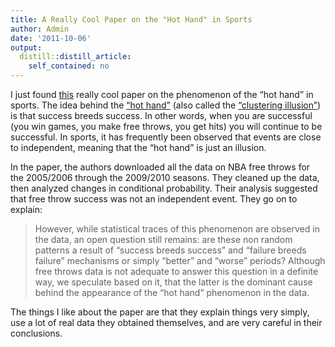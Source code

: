 ```yaml
---
title: A Really Cool Paper on the "Hot Hand" in Sports
author: Admin
date: '2011-10-06'
output:
  distill::distill_article:
    self_contained: no
---
```


I just found <a href="http://www.plosone.org/article/info:doi/10.1371/journal.pone.0024532#pone-0024532-g001" target="_blank">this</a> really cool paper on the phenomenon of the &#8220;hot hand&#8221; in sports. The idea behind the <a href="http://en.wikipedia.org/wiki/Hot-hand_fallacy" target="_blank">&#8220;hot hand&#8221;</a> (also called the <a href="http://en.wikipedia.org/wiki/Clustering_illusion" target="_blank">&#8220;clustering illusion&#8221;</a>) is that success breeds success. In other words, when you are successful (you win games, you make free throws, you get hits) you will continue to be successful. In sports, it has frequently been observed that events are close to independent, meaning that the &#8220;hot hand&#8221; is just an illusion. 

<!-- more -->

In the paper, the authors downloaded all the data on NBA free throws for the 2005/2006 through the 2009/2010 seasons. <span>They cleaned up the data, then analyzed changes in conditional probability. Their analysis suggested that free throw success was not an independent event. They go on to explain: </span>

> <span>However, while statistical traces of this phenomenon are observed in the data, an open question still remains: are these non random patterns a result of “success breeds success” and “failure breeds failure” mechanisms or simply “better” and “worse” periods? Although free throws data is not adequate to answer this question in a definite way, we speculate based on it, that the latter is the dominant cause behind the appearance of the “hot hand” phenomenon in the data.</span>

The things I like about the paper are that they explain things very simply, use a lot of real data they obtained themselves, and are very careful in their conclusions. 
